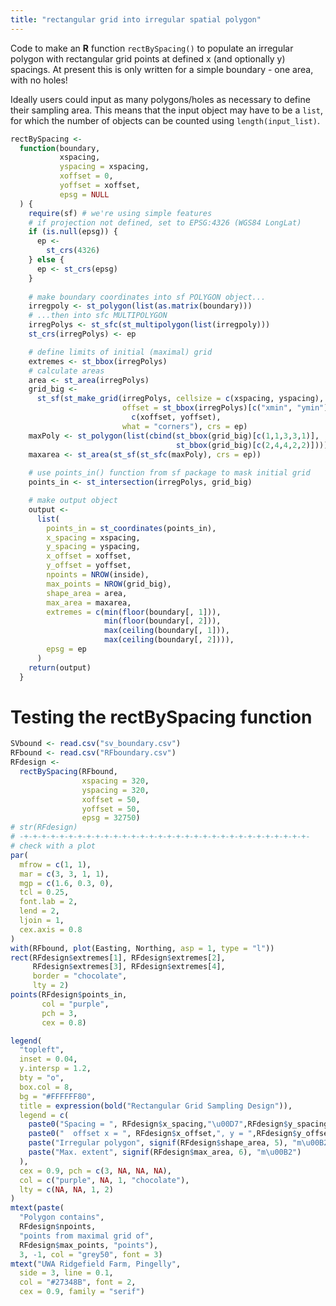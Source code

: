 ```yaml
---
title: "rectangular grid into irregular spatial polygon"
---
```


Code to make an **R** function `rectBySpacing()` to populate an irregular polygon with rectangular grid points at defined x (and optionally y) spacings. At present this is only written for a simple boundary - one area, with no holes!

Ideally users could input as many polygons/holes as necessary to define their sampling area. This means that the input object may have to be a `list`, for which the number of objects can be counted using `length(input_list)`.

```r
rectBySpacing <-
  function(boundary,
           xspacing,
           yspacing = xspacing,
           xoffset = 0,
           yoffset = xoffset,
           epsg = NULL
  ) {
    require(sf) # we're using simple features
    # if projection not defined, set to EPSG:4326 (WGS84 LongLat)
    if (is.null(epsg)) {
      ep <-
        st_crs(4326)
    } else {
      ep <- st_crs(epsg)
    }
    
    # make boundary coordinates into sf POLYGON object...
    irregpoly <- st_polygon(list(as.matrix(boundary)))
    # ...then into sfc MULTIPOLYGON
    irregPolys <- st_sfc(st_multipolygon(list(irregpoly)))
    st_crs(irregPolys) <- ep

    # define limits of initial (maximal) grid
    extremes <- st_bbox(irregPolys)
    # calculate areas
    area <- st_area(irregPolys)
    grid_big <- 
      st_sf(st_make_grid(irregPolys, cellsize = c(xspacing, yspacing),
                         offset = st_bbox(irregPolys)[c("xmin", "ymin")] +
                           c(xoffset, yoffset),
                         what = "corners"), crs = ep)
    maxPoly <- st_polygon(list(cbind(st_bbox(grid_big)[c(1,1,3,3,1)],
                                     st_bbox(grid_big)[c(2,4,4,2,2)])))
    maxarea <- st_area(st_sf(st_sfc(maxPoly), crs = ep))
    
    # use points_in() function from sf package to mask initial grid
    points_in <- st_intersection(irregPolys, grid_big)

    # make output object
    output <-
      list(
        points_in = st_coordinates(points_in),
        x_spacing = xspacing,
        y_spacing = yspacing,
        x_offset = xoffset,
        y_offset = yoffset,
        npoints = NROW(inside),
        max_points = NROW(grid_big),
        shape_area = area,
        max_area = maxarea,
        extremes = c(min(floor(boundary[, 1])),
                     min(floor(boundary[, 2])),
                     max(ceiling(boundary[, 1])),
                     max(ceiling(boundary[, 2]))),
        epsg = ep
      )
    return(output)
  }
```

# Testing the rectBySpacing function

```r
SVbound <- read.csv("sv_boundary.csv")
RFbound <- read.csv("RFboundary.csv")
RFdesign <-
  rectBySpacing(RFbound,
                xspacing = 320,
                yspacing = 320,
                xoffset = 50,
                yoffset = 50,
                epsg = 32750)
# str(RFdesign)
# -+-+-+-+-+-+-+-+-+-+-+-+-+-+-+-+-+-+-+-+-+-+-+-+-+-+-+-+-+-+-+-+-
# check with a plot
par(
  mfrow = c(1, 1),
  mar = c(3, 3, 1, 1),
  mgp = c(1.6, 0.3, 0),
  tcl = 0.25,
  font.lab = 2,
  lend = 2,
  ljoin = 1,
  cex.axis = 0.8
)
with(RFbound, plot(Easting, Northing, asp = 1, type = "l"))
rect(RFdesign$extremes[1], RFdesign$extremes[2],
     RFdesign$extremes[3], RFdesign$extremes[4],
     border = "chocolate",
     lty = 2)
points(RFdesign$points_in,
       col = "purple",
       pch = 3,
       cex = 0.8)

legend(
  "topleft",
  inset = 0.04,
  y.intersp = 1.2,
  bty = "o",
  box.col = 8,
  bg = "#FFFFFF80",
  title = expression(bold("Rectangular Grid Sampling Design")),
  legend = c(
    paste0("Spacing = ", RFdesign$x_spacing,"\u00D7",RFdesign$y_spacing), 
    paste0("  offset x = ", RFdesign$x_offset,", y = ",RFdesign$y_offset),
    paste("Irregular polygon", signif(RFdesign$shape_area, 5), "m\u00B2"),
    paste("Max. extent", signif(RFdesign$max_area, 6), "m\u00B2")
  ),
  cex = 0.9, pch = c(3, NA, NA, NA),
  col = c("purple", NA, 1, "chocolate"),
  lty = c(NA, NA, 1, 2)
)
mtext(paste(
  "Polygon contains",
  RFdesign$npoints,
  "points from maximal grid of",
  RFdesign$max_points, "points"), 
  3, -1, col = "grey50", font = 3)
mtext("UWA Ridgefield Farm, Pingelly", 
  side = 3, line = 0.1, 
  col = "#27348B", font = 2, 
  cex = 0.9, family = "serif")
```
